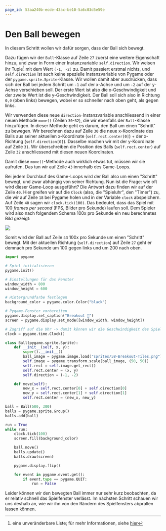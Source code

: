```yaml
---
page_id: 53aa240b-ecde-43ac-be10-5a6c03d5e59e
---
```


# Den Ball bewegen

In diesem Schritt wollen wir dafür sorgen, dass der Ball sich bewegt.

Dazu fügen wir der `Ball`-Klasse auf Zeile `27` zuerst eine weitere Eigenschaft hinzu, und zwar in Form einer Instanzvariable `self.direction`. Wir weisen ihr Tuple[^1] mit dem Wert `(-1, -2)` zu. Damit passiert erstmal nichts, und `self.direction` ist auch keine spezielle Instanzvariable von Pygame oder der `pygame.sprite.Sprite`-Klasse. Wir wollen damit aber ausdrücken, dass sich der Ball bei jedem Schritt um `-1` auf der x-Achse und um `-2` auf der y-Achse verschieben soll. Der erste Wert ist also die x-Geschwindigkeit und der zweite Wert ist die y-Geschwindigkeit. Der Ball soll sich also in Richtung `0,0` (oben links) bewegen, wobei er so schneller nach oben geht, als gegen links.

Wir verwenden diese neue `direction`-Instanzvariable anschliessend in einer neuen Methode `move()` (Zeilen `30`-`32`), die wir ebenfalls der `Ball`-Klasse hinzufügen. In dieser Methode geht es darum, den Ball um einen "Schritt" zu bewegen. Wir berechnen dazu auf Zeile `30` die neue x-Koordinate des Balls aus seiner aktuellen x-Koordinate (`self.rect.center[0]`) + der x-Richtung (`self.direction[0]`). Dasselbe machen wir mit der y-Koordinate auf Zeile `31`. Wir überschreiben die Position des Balls (`self.rect.center`) auf Zeile `32` anschliessend mit diesen neuen Koordinaten.

Damit diese `move()`-Methode auch wirklich etwas tut, müssen wir sie aufrufen. Das tun wir auf Zeile `43` innerhalb des Game-Loops.

Bei jedem Durchlauf des Game-Loops wird der Ball also um einen "Schritt" bewegt, und zwar abhängig von seiner Richtung. Nun ist die Frage: wie oft wird dieser Game-Loop ausgeführt? Die Antwort dazu finden wir auf der Zeile `40`. Hier greifen wir auf die `Clock` (also, die "Spieluhr", den "Timer") zu, die wir auf Zeile `18` bei Pygame holen und in der Variable `clock` abspeichern. Auf Zeile `40` sagen wir `clock.tick(100)`. Das bedeutet, dass das Spiel mit 100 _frames per second_ (FPS, Bilder pro Sekunde) laufen soll. Dem Spieler wird also nach folgendem Schema 100x pro Sekunde ein neu berechnetes Bild gezeigt:

![](img/game_loop.png)

Somit wird der Ball auf Zeile `43` 100x pro Sekunde um einen "Schritt" bewegt. Mit der aktuellen Richtung (`self.direction`) auf Zeile `27` geht er demnach pro Sekunde um 100 gegen links und um 200 nach oben.

```python showLineNumbers {17-18,27,29-32,40,43}
import pygame

# Spiel initialisieren
pygame.init()

# Einstellungen für das Fenster
window_width = 800
window_height = 600

# Hintergrundfarbe festlegen
background_color = pygame.color.Color("black")

# Pygame-Fenster vorbereiten
pygame.display.set_caption("Breakout 👾")
screen = pygame.display.set_mode([window_width, window_height])

# Zugriff auf die Uhr -> damit können wir die Geschwindigkeit des Spiels anpassen
clock = pygame.time.Clock()

class Ball(pygame.sprite.Sprite):
    def __init__(self, x, y):
        super().__init__()
        ball_image = pygame.image.load("sprites/58-Breakout-Tiles.png")
        self.image = pygame.transform.scale(ball_image, (50, 50))
        self.rect = self.image.get_rect()
        self.rect.center = (x, y)
        self.direction = (-1, -2)

    def move(self):
        new_x = self.rect.center[0] + self.direction[0]
        new_y = self.rect.center[1] + self.direction[1]
        self.rect.center = (new_x, new_y)

ball = Ball(500, 300)
balls = pygame.sprite.Group()
balls.add(ball)

run = True
while run:
    clock.tick(100)
    screen.fill(background_color)

    ball.move()
    balls.update()
    balls.draw(screen)

    pygame.display.flip()

    for event in pygame.event.get():
        if event.type == pygame.QUIT:
            run = False
```

Leider können wir den bewegten Ball immer nur sehr kurz beobachten, da er relativ schnell das Spielfenster verlässt. Im nächsten Schritt schauen wir uns deshalb an, wie wir ihn von den Rändern des Spielfensters abprallen lassen können.

[^1]: eine unveränderbare Liste; für mehr Informationen, siehe [hier](https://www.w3schools.com/python/python_tuples.asp)
